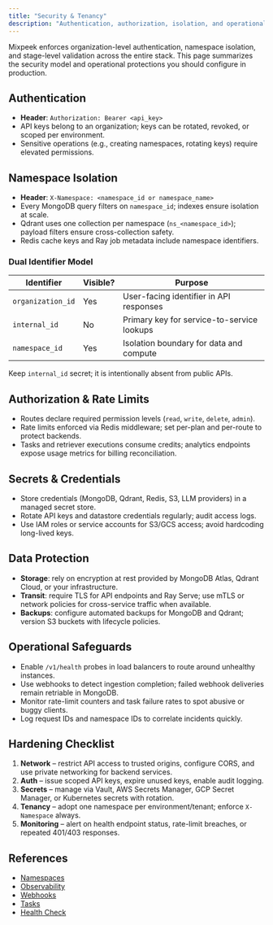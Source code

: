 ```yaml
---
title: "Security & Tenancy"
description: "Authentication, authorization, isolation, and operational safeguards"
---
```


Mixpeek enforces organization-level authentication, namespace isolation, and stage-level validation across the entire stack. This page summarizes the security model and operational protections you should configure in production.

## Authentication

- **Header**: `Authorization: Bearer <api_key>`
- API keys belong to an organization; keys can be rotated, revoked, or scoped per environment.
- Sensitive operations (e.g., creating namespaces, rotating keys) require elevated permissions.

## Namespace Isolation

- **Header**: `X-Namespace: <namespace_id or namespace_name>`
- Every MongoDB query filters on `namespace_id`; indexes ensure isolation at scale.
- Qdrant uses one collection per namespace (`ns_<namespace_id>`); payload filters ensure cross-collection safety.
- Redis cache keys and Ray job metadata include namespace identifiers.

### Dual Identifier Model

| Identifier | Visible? | Purpose |
|------------|----------|---------|
| `organization_id` | Yes | User-facing identifier in API responses |
| `internal_id` | No | Primary key for service-to-service lookups |
| `namespace_id` | Yes | Isolation boundary for data and compute |

Keep `internal_id` secret; it is intentionally absent from public APIs.

## Authorization & Rate Limits

- Routes declare required permission levels (`read`, `write`, `delete`, `admin`).
- Rate limits enforced via Redis middleware; set per-plan and per-route to protect backends.
- Tasks and retriever executions consume credits; analytics endpoints expose usage metrics for billing reconciliation.

## Secrets & Credentials

- Store credentials (MongoDB, Qdrant, Redis, S3, LLM providers) in a managed secret store.
- Rotate API keys and datastore credentials regularly; audit access logs.
- Use IAM roles or service accounts for S3/GCS access; avoid hardcoding long-lived keys.

## Data Protection

- **Storage**: rely on encryption at rest provided by MongoDB Atlas, Qdrant Cloud, or your infrastructure.
- **Transit**: require TLS for API endpoints and Ray Serve; use mTLS or network policies for cross-service traffic when available.
- **Backups**: configure automated backups for MongoDB and Qdrant; version S3 buckets with lifecycle policies.

## Operational Safeguards

- Enable `/v1/health` probes in load balancers to route around unhealthy instances.
- Use webhooks to detect ingestion completion; failed webhook deliveries remain retriable in MongoDB.
- Monitor rate-limit counters and task failure rates to spot abusive or buggy clients.
- Log request IDs and namespace IDs to correlate incidents quickly.

## Hardening Checklist

1. **Network** – restrict API access to trusted origins, configure CORS, and use private networking for backend services.
2. **Auth** – issue scoped API keys, expire unused keys, enable audit logging.
3. **Secrets** – manage via Vault, AWS Secrets Manager, GCP Secret Manager, or Kubernetes secrets with rotation.
4. **Tenancy** – adopt one namespace per environment/tenant; enforce `X-Namespace` always.
5. **Monitoring** – alert on health endpoint status, rate-limit breaches, or repeated 401/403 responses.

## References

- [Namespaces](/ingestion/namespaces)
- [Observability](/operations/observability)
- [Webhooks](/operations/webhooks)
- [Tasks](/processing/tasks)
- [Health Check](/api-reference/health/healthcheck)
